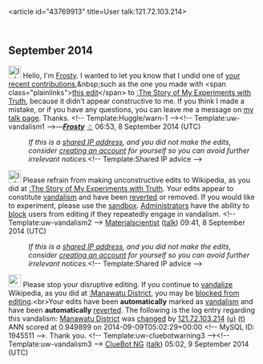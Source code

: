 <article id="43769913" title=User talk:121.72.103.214>
	<talkpage id="43769913" title="User talk:121.72.103.214">
== September 2014 ==

[[File:Information.svg|25px|alt=Information icon]] Hello, I'm [[User:Frosty|Frosty]]. I wanted to let you know that I undid one of [[Special:Contributions/121.72.103.214|your recent contributions]],&amp;nbsp;such as the one you made with &lt;span class=&quot;plainlinks&quot;&gt;[https://en.wikipedia.org/w/index.php?title=The%20Story%20of%20My%20Experiments%20with%20Truth&amp;diff=624636530 this edit]&lt;/span&gt; to [[:The Story of My Experiments with Truth]], because it didn’t appear constructive to me. If you think I made a mistake, or if you have any questions, you can leave me a message on [[User_talk:Frosty|my talk page]]. Thanks. &lt;!-- Template:Huggle/warn-1 --&gt;&lt;!-- Template:uw-vandalism1 --&gt;—'''''[[User:Frosty|Frosty]]''''' [[User talk:Frosty|☃]] 06:53, 8 September 2014 (UTC)
:''If this is a [[Network address translation|shared IP address]], and you did not make the edits, consider [[Wikipedia:Why create an account?|creating an account]] for yourself so you can avoid further irrelevant notices.''&lt;!-- Template:Shared IP advice --&gt;

[[File:Information orange.svg|25px|alt=Information icon]] Please refrain from making unconstructive edits to Wikipedia, as you did at [[:The Story of My Experiments with Truth]]. Your edits appear to constitute [[Wikipedia:Vandalism|vandalism]] and have been [[Help:Reverting|reverted]] or removed. If you would like to experiment, please use the [[Wikipedia:Sandbox|sandbox]]. [[Wikipedia:Administrators|Administrators]] have the ability to [[WP:BLOCK|block]] users from editing if they repeatedly engage in vandalism. &lt;!-- Template:uw-vandalism2 --&gt;  [[User:Materialscientist|Materialscientist]] ([[User talk:Materialscientist|talk]]) 09:41, 8 September 2014 (UTC)
:''If this is a [[Network address translation|shared IP address]], and you did not make the edits, consider [[Wikipedia:Why create an account?|creating an account]] for yourself so you can avoid further irrelevant notices.''&lt;!-- Template:Shared IP advice --&gt;

[[File:ambox warning pn.svg|left|25px|alt=|link=]] Please stop your disruptive editing. If you continue to [[Wikipedia:Vandalism|vandalize]] Wikipedia, as you did at [[:Manawatu District]], you may be [[WP:BLOCK|blocked from editing]].&lt;br&gt;Your edits have been '''automatically''' marked as [[WP:Vandalism|vandalism]] and have been '''automatically''' [[Help:Reverting|reverted]]. The following is the log entry regarding this vandalism: [[Manawatu District]] was [http://en.wikipedia.org/w/index.php?title=Manawatu+District&amp;diff=624764262&amp;oldid=615672006 changed] by [[Special:Contributions/121.72.103.214|121.72.103.214]] [[User:121.72.103.214|(u)]] [[User talk:121.72.103.214|(t)]] ANN scored at 0.949899 on 2014-09-09T05:02:29+00:00 &lt;!-- MySQL ID: 1945511 --&gt;. Thank you. &lt;!-- Template:uw-cluebotwarning3 --&gt;&lt;!-- Template:uw-vandalism3 --&gt; [[User:ClueBot NG|ClueBot NG]] ([[User talk:ClueBot NG|talk]]) 05:02, 9 September 2014 (UTC)
	</talkpage>
</article>